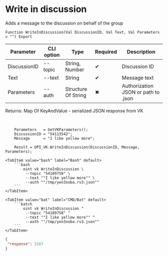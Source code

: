 ﻿---
sidebar_position: 4
description: Write in discussion and other functions to work with VK in the Open Integration Package, a free open-source integration library for 1C:Enterprise 8, OneScript and CLI
keywords: [1C, 1С, 1С:Enterprise, 1С:Enterprise 8.3, API, Integration, Services, Exchange, OneScript, CLI, VK]
---


# Write in discussion
 Adds a message to the discussion on behalf of the group



`Function WriteInDiscussion(Val DiscussionID, Val Text, Val Parameters = "") Export`

  | Parameter | CLI option | Type | Required | Description |
  |-|-|-|-|-|
  | DiscussionID | --topic | String, Number | &#x2714; | Discussion ID |
  | Text | --text | String | &#x2714; | Message text |
  | Parameters | --auth | Structure Of String | &#x2716; | Authorization JSON or path to .json |

  
  Returns:  Map Of KeyAndValue - serialized JSON response from VK

<br/>



```bsl title="1C:Enterprise/OneScript code example"
    Parameters   = GetVKParameters();
    DiscussionID = "54113542";
    Message      = "I like yellow more";

    Result = OPI_VK.WriteInDiscussion(DiscussionID, Message, Parameters);
```
 

 <Tabs>
  
    <TabItem value="bash" label="Bash" default>
        ```bash
            oint vk WriteInDiscussion \
             --topic "54109758" \
             --text ""I like yellow more"" \
             --auth ""/tmp/yen3xoba.rv3.json""
        ```
    </TabItem>
  
    <TabItem value="bat" label="CMD/Bat" default>
        ```batch
            oint vk WriteInDiscussion ^
             --topic "54109758" ^
             --text ""I like yellow more"" ^
             --auth ""/tmp/yen3xoba.rv3.json""
        ```
    </TabItem>
</Tabs>


```json title="Result"
{
 "response": 3167
}
```
